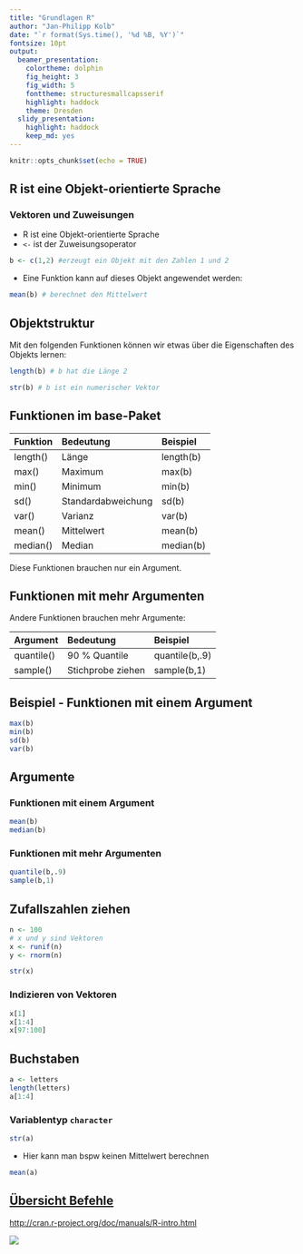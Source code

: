 ```yaml
---
title: "Grundlagen R"
author: "Jan-Philipp Kolb"
date: "`r format(Sys.time(), '%d %B, %Y')`"
fontsize: 10pt
output: 
  beamer_presentation: 
    colortheme: dolphin
    fig_height: 3
    fig_width: 5
    fonttheme: structuresmallcapsserif
    highlight: haddock
    theme: Dresden
  slidy_presentation: 
    highlight: haddock
    keep_md: yes
---
```



```r
knitr::opts_chunk$set(echo = TRUE)
```


## R ist eine Objekt-orientierte Sprache

### Vektoren und Zuweisungen

-  R ist eine Objekt-orientierte Sprache
-  `<-` ist der Zuweisungsoperator

```r
b <- c(1,2) #erzeugt ein Objekt mit den Zahlen 1 und 2
```
-  Eine Funktion kann auf dieses Objekt angewendet werden:

```r
mean(b) # berechnet den Mittelwert
```

## Objektstruktur

Mit den folgenden Funktionen können wir etwas über die Eigenschaften des Objekts lernen:

```r
length(b) # b hat die Länge 2
```


```r
str(b) # b ist ein numerischer Vektor
```


## Funktionen im base-Paket

|Funktion |Bedeutung          |Beispiel  |
|:--------|:------------------|:---------|
|length() |Länge              |length(b) |
|max()    |Maximum            |max(b)    |
|min()    |Minimum            |min(b)    |
|sd()     |Standardabweichung |sd(b)     |
|var()    |Varianz            |var(b)    |
|mean()   |Mittelwert         |mean(b)   |
|median() |Median             |median(b) |

Diese Funktionen brauchen nur ein Argument.

## Funktionen mit mehr Argumenten

Andere Funktionen brauchen mehr Argumente:

|Argument   |Bedeutung         |Beispiel       |
|:----------|:-----------------|:--------------|
|quantile() |90 % Quantile     |quantile(b,.9) |
|sample()   |Stichprobe ziehen |sample(b,1)    |


## Beispiel - Funktionen mit einem Argument

```r
max(b)
min(b)
sd(b)
var(b)
```

## Argumente

### Funktionen mit einem Argument

```r
mean(b)
median(b)
```


### Funktionen mit mehr Argumenten

```r
quantile(b,.9)
sample(b,1) 
```


## Zufallszahlen ziehen

```r
n <- 100
# x und y sind Vektoren
x <- runif(n)
y <- rnorm(n)
```


```r
str(x)
```

### Indizieren von Vektoren

```r
x[1]
x[1:4]
x[97:100]
```


## Buchstaben

```r
a <- letters
length(letters)
a[1:4]
```

### Variablentyp `character` 

```r
str(a)
```


- Hier kann man bspw keinen Mittelwert berechnen

```r
mean(a)
```



## [Übersicht Befehle](http://cran.r-project.org/doc/manuals/R-intro.html)

<http://cran.r-project.org/doc/manuals/R-intro.html>

![](figure/UebersichtBefehle.PNG)


